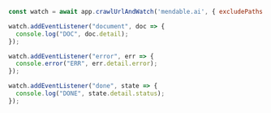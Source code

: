 ```js Node
const watch = await app.crawlUrlAndWatch('mendable.ai', { excludePaths: ['blog/*'], limit: 5});

watch.addEventListener("document", doc => {
  console.log("DOC", doc.detail);
});

watch.addEventListener("error", err => {
  console.error("ERR", err.detail.error);
});

watch.addEventListener("done", state => {
  console.log("DONE", state.detail.status);
});
```
